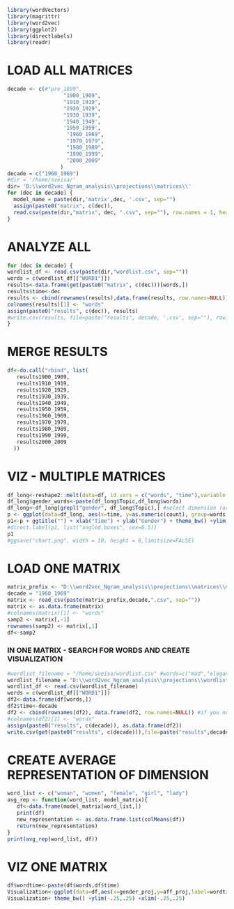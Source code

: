 ```{r}
library(wordVectors)
library(magrittr)
library(word2vec)
library(ggplot2)
library(directlabels)
library(readr)
```
# LOAD ALL MATRICES #
```{r}
decade <- c(#"pre_1899",
                  "1900_1909",
                  "1910_1919",
                  "1920_1929",
                  "1930_1939",
                  '1940_1949',
                  '1950_1959',
                   "1960_1969",
                   "1970_1979",
                   "1980_1989",
                   "1990_1999",
                   "2000_2009"
                 )
decade = c("1960_1969")
#dir = '/home/sveisa/'
dir= 'D:\\word2vec_Ngram_analysis\\projections\\matrices\\'
for (dec in decade) {
  model_name = paste(dir,'matrix',dec, '.csv', sep="")
  assign(paste0("matrix", c(dec)),
  read.csv(paste(dir,"matrix", dec, ".csv", sep=""), row.names = 1, header= TRUE))
}
```

# ANALYZE ALL #
```{r}
for (dec in decade) {
wordlist_df <- read.csv(paste(dir,"wordlist.csv", sep=""))
words = c(wordlist_df[["WORD1"]])
results<-data.frame(get(paste0("matrix", c(dec)))[words,])
results$time<-dec
results <- cbind(rownames(results),data.frame(results, row.names=NULL))
colnames(results)[1] <- "words" 
assign(paste0("results", c(dec)), results)
#write.csv(results, file=paste("results", decade, '.csv', sep=""), row.names = FALSE)
}
```

# MERGE RESULTS #
```{r}
df<-do.call("rbind", list(
   results1900_1909,
   results1910_1919,
   results1920_1929,
   results1930_1939,
   results1940_1949,
   results1950_1959,
   results1960_1969,
   results1970_1979,
   results1980_1989,
   results1990_1999,
   results2000_2009
  ))
```


# VIZ - MULTIPLE MATRICES #
```{r}
df_long<-reshape2::melt(data=df, id.vars = c("words", "time"),variable.name = "Topic",value.name = "count")
df_long$gender_words<-paste(df_long$Topic,df_long$words)
df_long<-df_long[grepl("gender", df_long$Topic),] #select dimension (or remove rows containing string, if grepl is prefaced by !)
p <- ggplot(data=df_long, aes(x=time, y=as.numeric(count), group=words, colour=words)) +  geom_line(aes(linetype=words), size=0.5) + geom_point(aes(shape=words)) + geom_dl(aes(label=words,color=words), method = list("last.points", cex = 0.6, hjust=0.9))
p1<-p + ggtitle("") + xlab("Time") + ylab("Gender") + theme_bw() +ylim(-.25,.25)+ theme(legend.position="none")
#direct.label(p1, list("angled.boxes", cex=0.5))
p1
#ggsave("chart.png", width = 10, height = 6,limitsize=FALSE)
```

# LOAD ONE MATRIX #
```{r}
matrix_prefix <- "D:\\word2vec_Ngram_analysis\\projections\\matrices\\matrix"
decade = "1960_1969"
matrix <- read_csv(paste(matrix_prefix,decade,".csv", sep=""))
matrix <- as.data.frame(matrix)
#colnames(matrix)[1] <- "words"
samp2 <- matrix[,-1]
rownames(samp2) <- matrix[,1]
df<-samp2
```

### IN ONE MATRIX - SEARCH FOR WORDS AND CREATE VISUALIZATION ###
```{r}
#wordlist_filename = "/home/sveisa/wordlist.csv" #words=c("mad","elegant")
wordlist_filename = "D:\\word2vec_Ngram_analysis\\projections\\wordlist.csv" #words=c("mad","elegant")
wordlist_df <- read.csv(wordlist_filename)
words = c(wordlist_df[["WORD1"]])
df2<-data.frame(df[words,])
df2$time<-decade
df2 <- cbind(rownames(df2), data.frame(df2, row.names=NULL)) #if you need to make rownames a column
#colnames(df2)[1] <- "words" 
assign(paste0("results", c(decade)), as.data.frame(df2))
write.csv(get(paste0("results", c(decade))),file=paste("results",decade,'.csv', sep=""),row.names = FALSE)
```

# CREATE AVERAGE REPRESENTATION OF DIMENSION
```{r}
word_list <- c("woman", "women", "female", "girl", "lady")
avg_rep <- function(word_list, model_matrix){
   df<-data.frame(model_matrix[word_list,])
   print(df)
   new_representation <- as.data.frame.list(colMeans(df))
   return(new_representation)
}
print(avg_rep(word_list, df))
```
# VIZ ONE MATRIX #
```{r}
df$wordtime<-paste(df$words,df$time)
Visualization<-ggplot(data=df,aes(x=gender_proj,y=aff_proj,label=wordtime)) + geom_text()
Visualization+ theme_bw() +ylim(-.25,.25) +xlim(-.25,.25)
```
